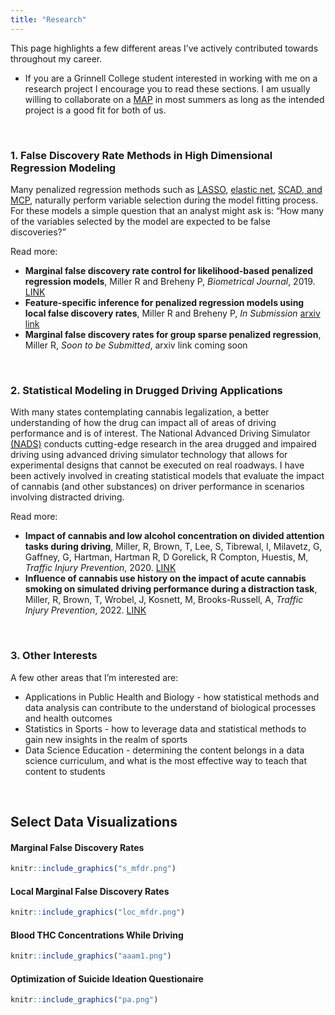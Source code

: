 ```yaml
---
title: "Research"
---
```


This page highlights a few different areas I've actively contributed towards throughout my career.  

- If you are a Grinnell College student interested in working with me on a research project I encourage you to read these sections. I am usually willing to collaborate on a [MAP](https://www.grinnell.edu/about/leadership/offices-services/dean/maps) in most summers as long as the intended project is a good fit for both of us.

$~$

### 1. False Discovery Rate Methods in High Dimensional Regression Modeling

Many penalized regression methods such as [LASSO](http://statweb.stanford.edu/~tibs/lasso.html), [elastic net](https://en.wikipedia.org/wiki/Elastic_net_regularization), [SCAD, and MCP](http://myweb.uiowa.edu/pbreheny/7600/s16/notes/2-29.pdf), naturally perform variable selection during the model fitting process.  For these models a simple question that an analyst might ask is: "How many of the variables selected by the model are expected to be false discoveries?"

Read more:

- **Marginal false discovery rate control for likelihood-based penalized regression models**, Miller R and Breheny P, *Biometrical Journal*, 2019. [LINK](https://onlinelibrary.wiley.com/doi/abs/10.1002/bimj.201800138)
- **Feature-specific inference for penalized regression models using local false discovery rates**, Miller R and Breheny P, *In Submission* [arxiv link](https://arxiv.org/pdf/1809.05497.pdf)
- **Marginal false discovery rates for group sparse penalized regression**, Miller R, *Soon to be Submitted*, arxiv link coming soon

$~$

### 2. Statistical Modeling in Drugged Driving Applications

With many states contemplating cannabis legalization, a better understanding of how the drug can impact all of areas of driving performance and is of interest.  The National Advanced Driving Simulator [(NADS)](https://www.nads-sc.uiowa.edu/) conducts cutting-edge research in the area drugged and impaired driving using advanced driving simulator technology that allows for experimental designs that cannot be executed on real roadways.  I have been actively involved in creating statistical models that evaluate the impact of cannabis (and other substances) on driver performance in scenarios involving distracted driving.

Read more:

- **Impact of cannabis and low alcohol concentration on divided attention tasks during driving**, Miller, R, Brown, T, Lee, S, Tibrewal, I, Milavetz, G, Gaffney, G, Hartman, Hartman R, D Gorelick, R Compton, Huestis, M, *Traffic Injury Prevention*, 2020. [LINK](https://www.tandfonline.com/doi/abs/10.1080/15389588.2020.1814956)
- **Influence of cannabis use history on the impact of acute cannabis smoking on simulated driving performance during a distraction task**, Miller, R, Brown, T,  Wrobel, J, Kosnett, M, Brooks-Russell, A, *Traffic Injury Prevention*, 2022. [LINK](https://www.tandfonline.com/doi/abs/10.1080/15389588.2020.1814956)

$~$

### 3. Other Interests

A few other areas that I'm interested are: 

- Applications in Public Health and Biology - how statistical methods and data analysis can contribute to the understand of biological processes and health outcomes
- Statistics in Sports - how to leverage data and statistical methods to gain new insights in the realm of sports
- Data Science Education - determining the content belongs in a data science curriculum, and what is the most effective way to teach that content to students

$~$

## Select Data Visualizations

#### Marginal False Discovery Rates

```r
knitr::include_graphics("s_mfdr.png")
```

#### Local Marginal False Discovery Rates

```r
knitr::include_graphics("loc_mfdr.png")
```

#### Blood THC Concentrations While Driving

```r
knitr::include_graphics("aaam1.png")
```

#### Optimization of Suicide Ideation Questionaire

```r
knitr::include_graphics("pa.png")
```

